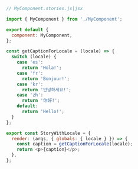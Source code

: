 ```js
// MyComponent.stories.js|jsx

import { MyComponent } from './MyComponent';

export default {
  component: MyComponent,
};

const getCaptionForLocale = (locale) => {
  switch (locale) {
    case 'es':
      return 'Hola!';
    case 'fr':
      return 'Bonjour!';
    case 'kr':
      return '안녕하세요!';
    case 'zh':
      return '你好!';
    default:
      return 'Hello!';
  }
};

export const StoryWithLocale = {
  render: (args, { globals: { locale } }) => {
    const caption = getCaptionForLocale(locale);
    return <p>{caption}</p>;
  },
};
```
